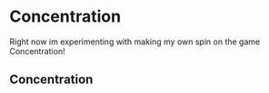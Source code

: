 
# Concentration

Right now im experimenting with making my own spin on the game Concentration!

<div style={{marginTop: -20}}></div>

## Concentration

<Concentration />